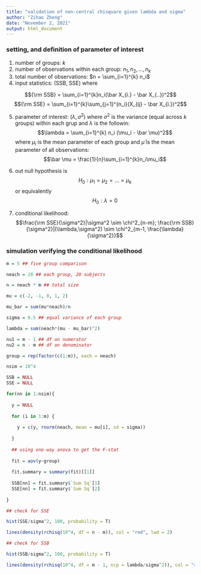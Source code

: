 ```yaml
---
title: "validation of non-central chisquare given lambda and sigma"
author: "Zihao Zheng"
date: "November 2, 2021"
output: html_document
---
```


### setting, and definition of parameter of interest

1. number of groups: $k$
2. number of observations within each group: $n_1, n_2, ..., n_k$
3. total number of observations: $n = \sum_{i=1}^{k} n_i$
4. input statistics: (SSB, SSE) where

$${\rm SSB} = \sum_{i=1}^{k}n_i(\bar X_{i.} - \bar X_{..})^2$$
$${\rm SSE} = \sum_{i=1}^{k}\sum_{j=1}^{n_i}(X_{ij} - \bar X_{i.})^2$$

5. parameter of interest: $(\lambda, \sigma^2)$ where $\sigma^2$ is the variance (equal across $k$ groups) within each grup and $\lambda$ is the followin: $$\lambda = \sum_{i=1}^{k} n_i (\mu_i - \bar \mu)^2$$ where $\mu_i$ is the mean parameter of each group and $\bar \mu$ is the mean parameter of all observations: $$\bar \mu = \frac{1}{n}\sum_{i=1}^{k}n_i\mu_i$$

6. out null hypothesis is $$H_0: \mu_1 = \mu_2 = ... = \mu_k$$ or equivalently $$H_0: \lambda = 0$$

7. conditional likelihood:
$$\frac{\rm SSE}{\sigma^2}|\sigma^2 \sim \chi^2_{n-m}; \frac{\rm SSB}{\sigma^2}|(\lambda,\sigma^2) \sim \chi^2_{m-1, \frac{\lambda}{\sigma^2}}$$

### simulation verifying the conditional likelihood

```r

m = 5 ## five group comparison

neach = 20 ## each group, 20 subjects

n = neach * m ## total size

mu = c(-2, -1, 0, 1, 2)

mu_bar = sum(mu*neach)/n

sigma = 0.5 ## equal variance of each group

lambda = sum(neach*(mu - mu_bar)^2)

nu1 = m - 1 ## df on numerator
nu2 = n - m ## df on denominator

group = rep(factor(c(1:m)), each = neach)

nsim = 10^4

SSB = NULL
SSE = NULL

for(nn in 1:nsim){
  
  y = NULL
  
  for (i in 1:m) {
    
    y = c(y, rnorm(neach, mean = mu[i], sd = sigma))
    
  }
  
  ## using one-way anova to get the F-stat
  
  fit = aov(y~group)
  
  fit.summary = summary(fit)[[1]]
  
  SSB[nn] = fit.summary$`Sum Sq`[1]
  SSE[nn] = fit.summary$`Sum Sq`[2]
  
}

## check for SSE

hist(SSE/sigma^2, 100, probability = T)

lines(density(rchisq(10^4, df = n - m)), col = "red", lwd = 2)

## check for SSB

hist(SSB/sigma^2, 100, probability = T)

lines(density(rchisq(10^4, df = m - 1, ncp = lambda/sigma^2)), col = "red", lwd = 2)

```